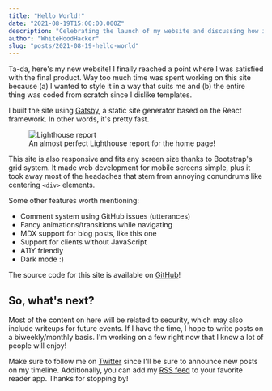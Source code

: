 ```yaml
---
title: "Hello World!"
date: "2021-08-19T15:00:00.000Z"
description: "Celebrating the launch of my website and discussing how it came to be."
author: "WhiteHoodHacker"
slug: "posts/2021-08-19-hello-world"
---
```


Ta-da, here's my new website! I finally reached a point where I was satisfied with the final product. Way too much time was spent working on this site because (a) I wanted to style it in a way that suits me and (b) the entire thing was coded from scratch since I dislike templates.

I built the site using [Gatsby](https://www.gatsbyjs.com/), a static site generator based on the React framework. In other words, it's pretty fast.

<figure>
    <img alt="Lighthouse report" src="./lighthouse.png" />
    <figcaption>
        An almost perfect Lighthouse report for the home page!
    </figcaption>
</figure>

This site is also responsive and fits any screen size thanks to Bootstrap's grid system. It made web development for mobile screens simple, plus it took away most of the headaches that stem from annoying conundrums like centering `<div>` elements.

Some other features worth mentioning:
- Comment system using GitHub issues (utterances)
- Fancy animations/transitions while navigating
- MDX support for blog posts, like this one
- Support for clients without JavaScript
- A11Y friendly
- Dark mode :)

The source code for this site is available on [GitHub](https://github.com/WhiteHoodHacker/whitehoodhacker.net)!

## So, what's next?

Most of the content on here will be related to security, which may also include writeups for future events. If I have the time, I hope to write posts on a biweekly/monthly basis. I'm working on a few right now that I know a lot of people will enjoy!

Make sure to follow me on [Twitter](https://twitter.com/WhiteHoodHacker) since I'll be sure to announce new posts on my timeline. Additionally, you can add my [RSS feed](https://whitehoodhacker.net/rss.xml) to your favorite reader app. Thanks for stopping by!